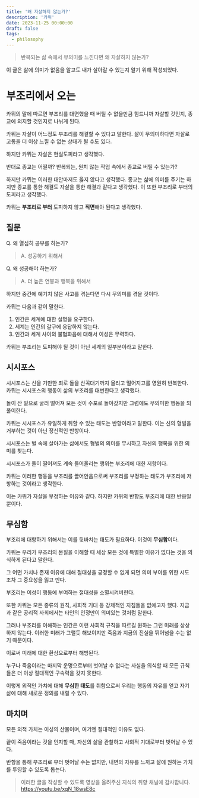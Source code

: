 ```yaml
---
title: '왜 자살하지 않는가?'
description: '카뮈'
date: 2023-11-25 00:00:00
draft: false
tags:
  - philosophy
---
```


> 반복되는 삶 속에서 무의미를 느낀다면 왜 자살하지 않는가?

이 글은 삶에 의미가 없음을 알고도 내가 살아갈 수 있는지 알기 위해 작성되었다.

# 부조리에서 오는

카뮈의 말에 따르면 부조리를 대면했을 때 버틸 수 없을만큼 힘드니까 자살할 것인지, 종교에 의지할 것인지로 나뉘게 된다.

카뮈는 자살이 어느정도 부조리를 해결할 수 있다고 말한다.
삶이 무의미하다면 자살로 고통을 더 이상 느낄 수 없는 상태가 될 수도 있다.

하지만 카뮈는 자살은 현실도피라고 생각했다.

반대로 종교는 어떨까?
반복되는, 원치 않는 작업 속에서 종교로 버틸 수 있는가?

하지만 카뮈는 이러한 대안마저도 옳지 않다고 생각했다.
종교는 삶에 의미를 주기는 하지만 종교를 통한 해결도 자살을 통한 해결과 같다고 생각했다.
이 또한 부조리로 부터의 도피라고 생각했다.

카뮈는 **부조리로 부터** 도피하지 않고 **직면**해야 된다고 생각했다.

## 질문

Q. 왜 열심히 공부를 하는가?

> A. 성공하기 위해서

Q. 왜 성공해야 하는가?

> A. 더 높은 연봉과 행복을 위해서

하지만 중간에 예기치 않은 사고를 겪는다면 다시 무의미를 겪을 것이다.

카뮈는 다음과 같이 말한다.

1. 인간은 세계에 대한 설명을 요구한다.
2. 세계는 인간의 갈구에 응답하지 않는다.
3. 인간과 세계 사이의 불협화음에 대해서 이성은 무력하다.

카뮈는 부조리는 도피해야 될 것이 아닌 세계의 일부분이라고 말한다.

## 시시포스

시시포스는 신을 기만한 죄로 돌을 산꼭대기까지 올리고 떨어지고를 영원히 반복한다.
카뮈는 시시포스의 행동이 삶의 부조리를 대변한다고 생각했다.

돌이 산 밑으로 굴러 떨어져 모든 것이 수포로 돌아갔지만
그럼에도 무의미한 행동을 되풀이한다.

카뮈는 시시포스가 유일하게 취할 수 있는 태도는 반항이라고 말한다.
이는 신의 형벌을 거부하는 것이 아닌 정신적인 반항이다.

시시포스는 벌 속에 살아가는 삶에서도 형벌의 의미를 무시하고
자신의 행복을 위한 의미를 찾는다.

시시포스가 돌이 떨어져도 계속 들어올리는 행위는 부조리에 대한 저항이다.

카뮈는 이러한 행동을 부조리를 끌어안음으로써 부조리를 부정하는 태도가
부조리에 저항하는 것이라고 생각한다.

이는 카뮈가 자살을 부정하는 이유와 같다.
하지만 카뮈의 반항도 부조리에 대한 반응일 뿐이다.

## 무심함

부조리에 대항하기 위해서는 이를 뒷바치는 태도가 필요하다.
이것이 **무심함**이다.

카뮈는 우리가 부조리의 본질을 이해할 때 세상 모든 것에 특별한 이유가 없다는 것을
의식하게 된다고 말한다.

그 어떤 가치나 존재 이유에 대해 절대성을 긍정할 수 없게 되면 의미 부여를 위한 시도조차 그 중요성을 잃고 만다.

부조리는 이성이 행동에 부여하는 절대성을 소멸시켜버린다.

또한 카뮈는 모든 종류의 원칙, 사회적 기대 등 강제적인 지침들을 없애고자 했다.
지금과 같은 공리적 사회에서는 타인의 인정만이 의미있는 것처럼 말한다.

그러나 부조리를 이해하는 인간은 이런 사회적 규칙을 따르길 원하는 그런 미래를 상상하지 않는다.
이러한 미래가 그럴듯 해보이지만 죽음과 지금의 진실을 뛰어넘을 수는 없기 때문이다.

이로써 미래에 대한 환상으로부터 해방된다.

누구나 죽음이라는 마지막 운명으로부터 벗어날 수 없다는 사실을 의식할 때 모든 규칙들은 더 이상 절대적인 구속력을 갖지 못한다.

이렇게 외적인 가치에 대해 **무심한 태도**를 취함으로써 우리는 행동의 자유를 얻고
자기 삶에 대해 새로운 정의를 내릴 수 있다.

## 마치며

모든 외적 가치는 이성의 산물이며,
여기엔 절대적인 이유도 없다.

끝이 죽음이라는 것을 인지할 때, 자신의 삶을 관찰하고 사회적 기대로부터 벗어날 수 있다.

반항을 통해 부조리로 부터 벗어날 수는 없지만, 내면의 자유를 느끼고 삶에 원하는 가치를 투영할 수 있도록 돕는다.

> 이러한 글을 작성할 수 있도록 영상을 올려주신 지식의 취향 채널에 감사합니다.
> https://youtu.be/xqN_18wsE8c